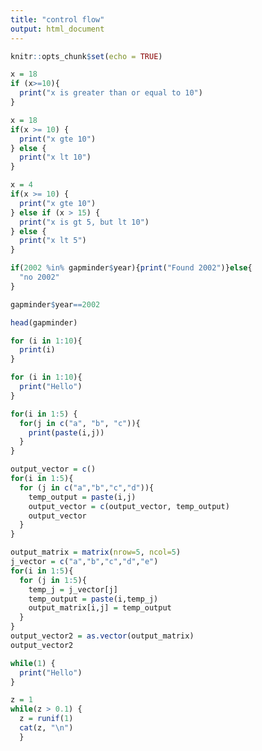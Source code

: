 ```yaml
---
title: "control flow"
output: html_document
---
```


```r
knitr::opts_chunk$set(echo = TRUE)
```

```r
x = 18
if (x>=10){
  print("x is greater than or equal to 10")
}
```
```r
x = 18
if(x >= 10) {
  print("x gte 10")
} else {
  print("x lt 10")
}

```
```r
x = 4
if(x >= 10) {
  print("x gte 10")
} else if (x > 15) {
  print("x is gt 5, but lt 10")
} else {
  print("x lt 5")
}

```


```r
if(2002 %in% gapminder$year){print("Found 2002")}else{
  "no 2002"
}
```
```r
gapminder$year==2002
```
```r
head(gapminder)
```

```r
for (i in 1:10){
  print(i)
}
```

```r
for (i in 1:10){
  print("Hello")
}
```

```r
for(i in 1:5) {
  for(j in c("a", "b", "c")){
    print(paste(i,j))
  }
}
```

```r
output_vector = c()
for(i in 1:5){
  for (j in c("a","b","c","d")){
    temp_output = paste(i,j)
    output_vector = c(output_vector, temp_output)
    output_vector
  }
}
```

```r
output_matrix = matrix(nrow=5, ncol=5) 
j_vector = c("a","b","c","d","e")
for(i in 1:5){
  for (j in 1:5){
    temp_j = j_vector[j]
    temp_output = paste(i,temp_j)
    output_matrix[i,j] = temp_output
  }
}
output_vector2 = as.vector(output_matrix)
output_vector2

```



```r
while(1) {
  print("Hello")
}
```

```r
z = 1
while(z > 0.1) {
  z = runif(1)
  cat(z, "\n")
  }
```


